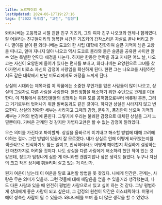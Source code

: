 ```yaml
---
title: 노르웨이의 숲
lastUpdated: 2024-06-17T19:27:16
tags: ["2022 독후감", "고전", "감정"]
---
```



<Bookmark
    image="https://shopping-phinf.pstatic.net/main_3246626/32466260152.20230404163729.jpg"
    url="https://search.shopping.naver.com/book/catalog/32466260152"
    description="독일 함부르크 공항에 막 착륙한 비행기 안에서 울린 비틀스의 《노르웨이의 숲》을 듣고 와타나베는 자신에게 간절한 부탁을 남긴 여자와 그 부탁을 떠올린다. 고등학교 시절 친한 친구 기즈키, 그의 여자 친구 나오코와 언제나 함께였던 와타나베. 그러나 기즈키의 갑작스러운 자살로 행복한 시간은 끝나 버리고 만다. 도쿄의 사립대학에 진학해 고향을 떠나온 와나타베는 나오코와 한동안 연락을 끊고 지내던 어느 날, 자신이 요양원에 들어가 있다는 나오코의 편지를 받게 되는데……"
/>

와타나베는 고등학교 시절 친한 친구 기즈키, 그의 여자 친구 나오코와 언제나 함께였다. 잘 어울리는 친구들끼리의 행복한 시간은 기즈키의 갑작스러운 자살로 끝나 버리고 만다. 열아홉 살이 된 와타나베는 도쿄의 한 사립 대학에 진학하여 슬픈 기억이 남은 고향을 떠나고, 얼마 지나지 않아 나오코 역시 도쿄로 올라와 둘은 슬픔을 공유한 사이만 알 수 있는 특별한 연민과 애정을 나눈다. 하지만 한동안 연락을 끊고 지내던 어느 날, 나오코는 자신이 요양원에 들어가 있다는 편지를 보내고, 와타나베는 요양원으로 그녀를 찾아가면서 비로소 자신의 감정이 사랑임을 확신하게 된다. 한편 그는 나오코를 사랑하면서도 같은 대학에서 만난 미도리에게도 애정을 느끼게 된다.

상실의 시대라는 제목처럼 이 작품에는 소중한 무언가를 잃은 사람들이 많이 나오고, 상실의 그림자로 다른 사람을 사랑한다. 불안정함을 해소하기 위한 수단으로 관계를 이용한다. 이 작품에서 등장인물들의 성행위는 이유 모를 공허함으로부터 비롯된 혼돈, 그리고 거기로부터 벗어나기 위한 발버둥과도 같은 것이다. 하지만 상실은 사라지지 않고 변모한다. 상실의 정확한 세부는 사라지고 그때의 감정, 분위기, 풍경만이 남으며 기억의 세부는 기억의 변경에 묻힌다. 그렇기에 우리는 불쾌한 감정으로 대체된 상실을 그저 느낄뿐이다. 가벼운 관계인 것 같지만 가볍다고만은 할 수 없는 감정이 깔려있다.

무슨 의미를 가진다고 봐야할까. 상실을 올바르게 이겨내고 해소할 방법에 대해 고려해야하는 걸까. 그런 방법이 있을지 잘 모르겠다. 내가 상실로 인해 어떻게 바뀌었는지를 객관적으로 인식하기도 힘든 일이고, 인식하더라도 어떻게 해야할지 확실하게 결정하는 건 마찬가지로 어려울 것이다. 나도 상실을 다른 사람에게 해소하려 했던 적이 있는 것 같은데, 정도가 엄청나게 심한 게 아니라면 괜찮지않나 싶은 생각도 들었다. 누구나 자신의 크고 작은 상처에 휘둘리며 살고 있는 거 아닌가.

뭔가 여운이 남는데 이 여운을 말로 표현할 방법을 못 찾겠다. 나에게 인간은, 관계는, 사랑은 무슨 의미가 있을까. 그런 것들에 대해 깨달음을 얻을 수 있을거라 생각했는데, 나도 다른 사람과 있을 때 완전히 평범한 사람으로서 있고 싶어 하는 것 같다. 그냥 평범하게 상대에게 좋은 사람이 되고 싶은데, 그 감정의 원천이 약간은 히스테릭하다. 어떻게 해야 성숙한 사람이 될 수 있을까. 와타나베를 보며 좀 더 많은 생각을 할 수 있었다.